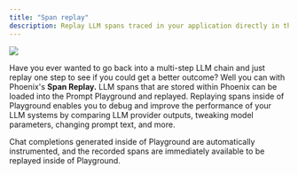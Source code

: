 ```yaml
---
title: "Span replay"
description: Replay LLM spans traced in your application directly in the playground
---
```


<Frame caption="Replay LLM spans traced in your application directly in the playground">
  <img src="https://storage.googleapis.com/arize-phoenix-assets/assets/images/span_replay.gif" />
</Frame>

Have you ever wanted to go back into a multi-step LLM chain and just replay one step to see if you could get a better outcome? Well you can with Phoenix's **Span Replay.** LLM spans that are stored within Phoenix can be loaded into the Prompt Playground and replayed. Replaying spans inside of Playground enables you to debug and improve the performance of your LLM systems by comparing LLM provider outputs, tweaking model parameters, changing prompt text, and more.

Chat completions generated inside of Playground are automatically instrumented, and the recorded spans are immediately available to be replayed inside of Playground.


